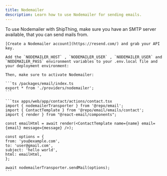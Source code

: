 ```yaml
---
title: Nodemailer
description: Learn how to use Nodemailer for sending emails.
---
```


To use Nodemailer with ShipThing, make sure you have an SMTP server available, that you can send mails from.

<Steps>
  <Step title="Create a Nodemailer account">

    [Create a Nodemailer account](https://resend.com/) and grab your API key.

  </Step>
  <Step title="Add environment variables">

    Add the `NODEMAILER_HOST` , `NODEMAILER_USER` , `NODEMAILER_USER` and `NODEMAILER_PASS` environment variables to your .env.local file and your deployment environment:

    Then, make sure to activate Nodemailer:

    ```ts /packages/email/index.ts
    export * from './providers/nodemailer';
    ```

  </Step>
  <Step title="Sending Emails">

    ```tsx apps/web/app/contact/actions/contact.tsx
    import { nodemailerTransporter } from '@repo/email';
    import { ContactTemplate } from '@repo/email/emails/contact';
    import { render } from "@react-email/components";

    const emailHtml = await render(<ContactTemplate name={name} email={email} message={message} />);

    const options = {
    from: 'you@example.com',
    to: 'user@gmail.com',
    subject: 'hello world',
    html: emailHtml,
    };

    await nodemailerTransporter.sendMail(options);
    ```

  </Step>
</Steps>


